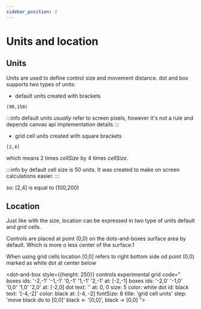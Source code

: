 ```yaml
---
sidebar_position: 2
---
```


# Units and location

## Units

Units are used to define control size and movement distance.
dot and box supports two types of units:

- default units created with brackets

```dabl
(90,150)
```
:::info
default units *usually* refer to screen pixels, however it's not a rule and depends canvas api implementation details
:::

- grid cell units created with square brackets

```dabl
[2,4]
```
which means 2 times *cellSize* by 4 times *cellSize*.

:::info
by default cell size is 50 units. It was created to make on screen calculations easier.
:::

so:
[2,4] is equal to (100,200)


## Location

Just like with the size, location can be expressed in two type of units default and grid cells.

Controls are placed at point (0,0) on the dots-and-boxes surface area by default.
Which is more o less center of the surface.1

When using grid cells location [0,0] refers to right bottom side od point (0,0) marked as white dot at center below

<dot-and-box style={{height: 250}} controls experimental grid code="
    boxes ids: '-2,-1' '-1,-1' '0,-1' '1,-1' '2,-1' at: [-2,-1]
    boxes ids: '-2,0' '-1,0' '0,0' '1,0' '2,0' at: [-2,0]
    dot text: '' at: 0, 0 size: 5 color: white
    dot id: black text: '[-4,-2]' color: black at: [-4, -2] fontSize: 8
    title: 'grid cell units'
    step: 'move black do to [0,0]'
    black <- '[0,0]', black -> [0,0]
    ">
</dot-and-box>




